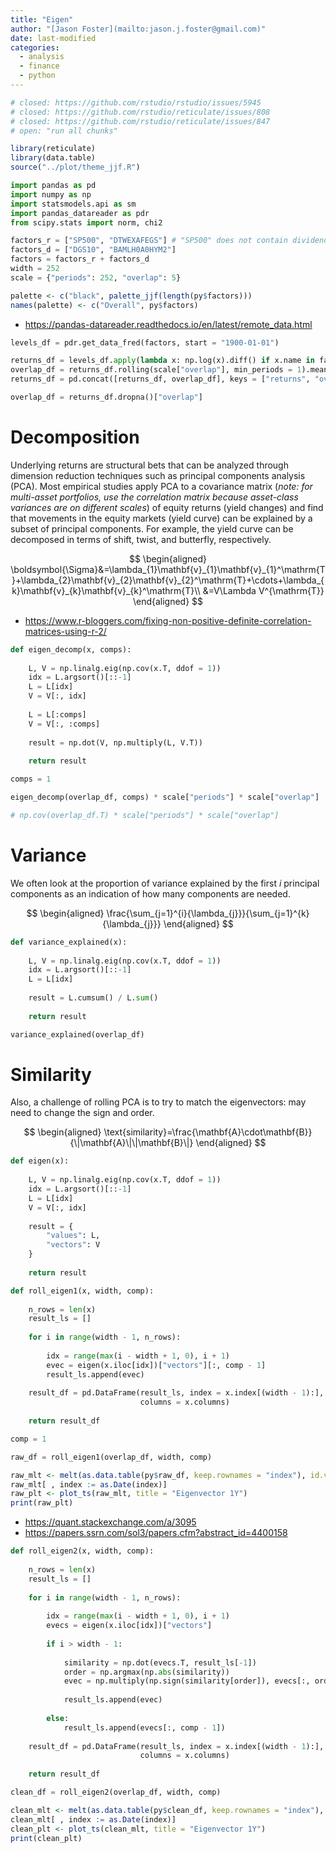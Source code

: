 ```yaml
---
title: "Eigen"
author: "[Jason Foster](mailto:jason.j.foster@gmail.com)"
date: last-modified
categories:
  - analysis
  - finance
  - python
---
```


```python
# closed: https://github.com/rstudio/rstudio/issues/5945
# closed: https://github.com/rstudio/reticulate/issues/808
# closed: https://github.com/rstudio/reticulate/issues/847
# open: "run all chunks"
```

```r
library(reticulate)
library(data.table)
source("../plot/theme_jjf.R")
```

```python
import pandas as pd
import numpy as np
import statsmodels.api as sm
import pandas_datareader as pdr
from scipy.stats import norm, chi2
```

```python
factors_r = ["SP500", "DTWEXAFEGS"] # "SP500" does not contain dividends; note: "DTWEXM" discontinued as of Jan 2020
factors_d = ["DGS10", "BAMLH0A0HYM2"]
factors = factors_r + factors_d
width = 252
scale = {"periods": 252, "overlap": 5}
```

```r
palette <- c("black", palette_jjf(length(py$factors)))
names(palette) <- c("Overall", py$factors)
```

-   <https://pandas-datareader.readthedocs.io/en/latest/remote_data.html>

```python
levels_df = pdr.get_data_fred(factors, start = "1900-01-01")
```

```python
returns_df = levels_df.apply(lambda x: np.log(x).diff() if x.name in factors_r else -x.diff() / 100)
overlap_df = returns_df.rolling(scale["overlap"], min_periods = 1).mean()
returns_df = pd.concat([returns_df, overlap_df], keys = ["returns", "overlap"], axis = 1)
```

```python
overlap_df = returns_df.dropna()["overlap"]
```

# Decomposition

Underlying returns are structural bets that can be analyzed through dimension reduction techniques such as principal components analysis (PCA). Most empirical studies apply PCA to a covariance matrix (*note: for multi-asset portfolios, use the correlation matrix because asset-class variances are on different scales*) of equity returns (yield changes) and find that movements in the equity markets (yield curve) can be explained by a subset of principal components. For example, the yield curve can be decomposed in terms of shift, twist, and butterfly, respectively.

$$
\begin{aligned}
\boldsymbol{\Sigma}&=\lambda_{1}\mathbf{v}_{1}\mathbf{v}_{1}^\mathrm{T}+\lambda_{2}\mathbf{v}_{2}\mathbf{v}_{2}^\mathrm{T}+\cdots+\lambda_{k}\mathbf{v}_{k}\mathbf{v}_{k}^\mathrm{T}\\
&=V\Lambda V^{\mathrm{T}}
\end{aligned}
$$

-   <https://www.r-bloggers.com/fixing-non-positive-definite-correlation-matrices-using-r-2/>

```python
def eigen_decomp(x, comps):
    
    L, V = np.linalg.eig(np.cov(x.T, ddof = 1))
    idx = L.argsort()[::-1]
    L = L[idx]
    V = V[:, idx]
        
    L = L[:comps]
    V = V[:, :comps]
    
    result = np.dot(V, np.multiply(L, V.T))
    
    return result
```

```python
comps = 1
```

```python
eigen_decomp(overlap_df, comps) * scale["periods"] * scale["overlap"]
```

```python
# np.cov(overlap_df.T) * scale["periods"] * scale["overlap"]
```

# Variance

We often look at the proportion of variance explained by the first $i$ principal components as an indication of how many components are needed.

$$
\begin{aligned}
\frac{\sum_{j=1}^{i}{\lambda_{j}}}{\sum_{j=1}^{k}{\lambda_{j}}}
\end{aligned}
$$

```python
def variance_explained(x):
    
    L, V = np.linalg.eig(np.cov(x.T, ddof = 1))   
    idx = L.argsort()[::-1]
    L = L[idx]
    
    result = L.cumsum() / L.sum()
    
    return result
```

```python
variance_explained(overlap_df)
```

# Similarity

Also, a challenge of rolling PCA is to try to match the eigenvectors: may need to change the sign and order.

$$
\begin{aligned}
\text{similarity}=\frac{\mathbf{A}\cdot\mathbf{B}}{\|\mathbf{A}\|\|\mathbf{B}\|}
\end{aligned}
$$

```python
def eigen(x):
  
    L, V = np.linalg.eig(np.cov(x.T, ddof = 1))
    idx = L.argsort()[::-1]
    L = L[idx]
    V = V[:, idx]
    
    result = {
        "values": L,
        "vectors": V
    }
    
    return result
```

```python
def roll_eigen1(x, width, comp):
    
    n_rows = len(x)
    result_ls = []
    
    for i in range(width - 1, n_rows):
        
        idx = range(max(i - width + 1, 0), i + 1)
        evec = eigen(x.iloc[idx])["vectors"][:, comp - 1]
        result_ls.append(evec)
    
    result_df = pd.DataFrame(result_ls, index = x.index[(width - 1):],
                             columns = x.columns)
    
    return result_df  
```

```python
comp = 1
```

```python
raw_df = roll_eigen1(overlap_df, width, comp)
```

```r
raw_mlt <- melt(as.data.table(py$raw_df, keep.rownames = "index"), id.vars = "index")
raw_mlt[ , index := as.Date(index)]
raw_plt <- plot_ts(raw_mlt, title = "Eigenvector 1Y")
print(raw_plt)
```

-   <https://quant.stackexchange.com/a/3095>
-   <https://papers.ssrn.com/sol3/papers.cfm?abstract_id=4400158>

```python
def roll_eigen2(x, width, comp):
    
    n_rows = len(x)
    result_ls = []
    
    for i in range(width - 1, n_rows):
        
        idx = range(max(i - width + 1, 0), i + 1)
        evecs = eigen(x.iloc[idx])["vectors"]
        
        if i > width - 1:
            
            similarity = np.dot(evecs.T, result_ls[-1])
            order = np.argmax(np.abs(similarity))
            evec = np.multiply(np.sign(similarity[order]), evecs[:, order])
            
            result_ls.append(evec)
            
        else:
            result_ls.append(evecs[:, comp - 1])
    
    result_df = pd.DataFrame(result_ls, index = x.index[(width - 1):],
                             columns = x.columns)
    
    return result_df
```

```python
clean_df = roll_eigen2(overlap_df, width, comp)
```

```r
clean_mlt <- melt(as.data.table(py$clean_df, keep.rownames = "index"), id.vars = "index")
clean_mlt[ , index := as.Date(index)]
clean_plt <- plot_ts(clean_mlt, title = "Eigenvector 1Y")
print(clean_plt)
```